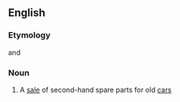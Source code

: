 ==English==

===Etymology===
{{m|en|auto}} and {{m|en|jumble sale}}

===Noun===
{{en-noun}}

# {{context|British|lang=en}} A [[sale]] of second-hand spare parts for old [[car]]s